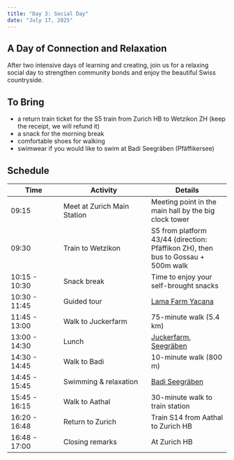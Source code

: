 ```yaml
---
title: "Day 3: Social Day"
date: "July 17, 2025"
---
```


## A Day of Connection and Relaxation

After two intensive days of learning and creating, join us for a relaxing social day to strengthen community bonds and enjoy the beautiful Swiss countryside.

## To Bring

- a return train ticket for the S5 train from Zurich HB to Wetzikon ZH (keep the receipt, we will refund it)
- a snack for the morning break
- comfortable shoes for walking
- swimwear if you would like to swim at Badi Seegräben (Pfäffikersee)

## Schedule

| Time | Activity | Details |
|------|----------|---------|
| 09:15 | Meet at Zurich Main Station | Meeting point in the main hall by the big clock tower |
| 09:30 | Train to Wetzikon | S5 from platform 43/44 (direction: Pfäffikon ZH), then bus to Gossau + 500m walk |
| 10:15 - 10:30 | Snack break | Time to enjoy your self-brought snacks |
| 10:30 - 11:45 | Guided tour | [Lama Farm Yacana](https://www.yacana.ch/%C3%BCber-uns/) |
| 11:45 - 13:00 | Walk to Juckerfarm | 75-minute walk (5.4 km) |
| 13:00 - 14:30 | Lunch | [Juckerfarm, Seegräben](https://www.juckerfarm.ch/restaurant/) |
| 14:30 - 14:45 | Walk to Badi | 10-minute walk (800 m) |
| 14:45 - 15:45 | Swimming & relaxation | [Badi Seegräben](https://maps.app.goo.gl/tbqEuYCkoVenqofcA) |
| 15:45 - 16:15 | Walk to Aathal | 30-minute walk to train station |
| 16:20 - 16:48 | Return to Zurich | Train S14 from Aathal to Zurich HB |
| 16:48 - 17:00 | Closing remarks | At Zurich HB |

